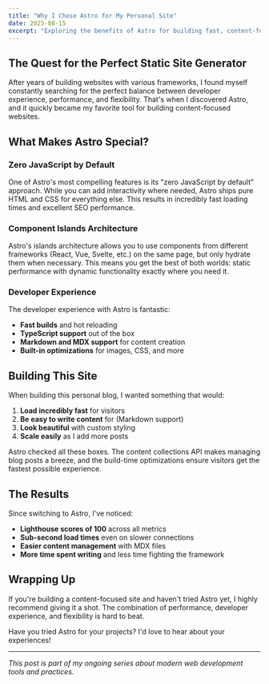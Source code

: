 ```yaml
---
title: "Why I Chose Astro for My Personal Site"
date: 2025-08-15
excerpt: "Exploring the benefits of Astro for building fast, content-focused websites and why it's become my go-to framework for static sites."
---
```


## The Quest for the Perfect Static Site Generator

After years of building websites with various frameworks, I found myself constantly searching for the perfect balance between developer experience, performance, and flexibility. That's when I discovered Astro, and it quickly became my favorite tool for building content-focused websites.

## What Makes Astro Special?

### Zero JavaScript by Default

One of Astro's most compelling features is its "zero JavaScript by default" approach. While you can add interactivity where needed, Astro ships pure HTML and CSS for everything else. This results in incredibly fast loading times and excellent SEO performance.

### Component Islands Architecture

Astro's islands architecture allows you to use components from different frameworks (React, Vue, Svelte, etc.) on the same page, but only hydrate them when necessary. This means you get the best of both worlds: static performance with dynamic functionality exactly where you need it.

### Developer Experience

The developer experience with Astro is fantastic:

- **Fast builds** and hot reloading
- **TypeScript support** out of the box
- **Markdown and MDX support** for content creation
- **Built-in optimizations** for images, CSS, and more

## Building This Site

When building this personal blog, I wanted something that would:

1. **Load incredibly fast** for visitors
2. **Be easy to write content** for (Markdown support)
3. **Look beautiful** with custom styling
4. **Scale easily** as I add more posts

Astro checked all these boxes. The content collections API makes managing blog posts a breeze, and the build-time optimizations ensure visitors get the fastest possible experience.

## The Results

Since switching to Astro, I've noticed:

- **Lighthouse scores of 100** across all metrics
- **Sub-second load times** even on slower connections  
- **Easier content management** with MDX files
- **More time spent writing** and less time fighting the framework

## Wrapping Up

If you're building a content-focused site and haven't tried Astro yet, I highly recommend giving it a shot. The combination of performance, developer experience, and flexibility is hard to beat.

Have you tried Astro for your projects? I'd love to hear about your experiences!

---

*This post is part of my ongoing series about modern web development tools and practices.*
